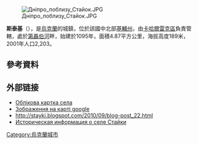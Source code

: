[[Image:Дніпро_поблизу_Стайок.JPG|right]]

{{coord|50|3|51|N|30|54|13|E|scale:30000|display=title}}

'''斯泰基'''（{{lang-uk|Стайки}}），是[[烏克蘭|烏克蘭]]的城鎮，位於該國中北部[[基輔州|基輔州]]，由[[卡哈爾雷克區|卡哈爾雷克區]]負責管轄，處於[[第聶伯河|第聶伯河]]畔，始建於1095年，面積4.87平方公里，海拔高度189米，2001年人口2,203。

==參考資料==
{{reflist}}

==外部链接==
* [http://gska2.rada.gov.ua/pls/z7502/A005?rdat1=21.01.2006&rf7571=15891 Облікова картка села]{{dead link|date=2018年3月 |bot=InternetArchiveBot |fix-attempted=yes }}
* [http://maps.google.com/maps?ll=50.075045,30.903769&spn=0.028424,0.087376&t=h&z=14&lci=com.panoramio.all,org.wikipedia.uk Зображення на карті google]
* http://stayki.blogspot.com/2010/09/blog-post_22.html {{Wayback|url=http://stayki.blogspot.com/2010/09/blog-post_22.html |date=20190223124502 }}
* [http://www.surnameindex.info/info/kiev/kiev/staiki/index.html Историческая информация о селе Стайки] {{Wayback|url=http://www.surnameindex.info/info/kiev/kiev/staiki/index.html |date=20210219214354 }} {{ref-ru}}

{{Ukraine-geo-stub}}
[[Category:烏克蘭城市|Category:烏克蘭城市]]
